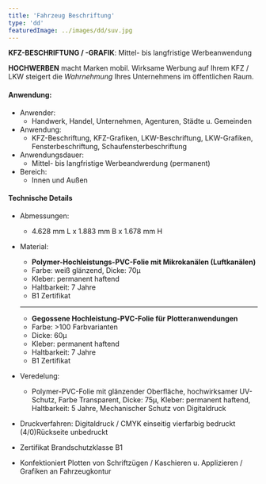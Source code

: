 ```yaml
---
title: 'Fahrzeug Beschriftung'
type: 'dd'
featuredImage: ../images/dd/suv.jpg
---
```



**KFZ-BESCHRIFTUNG / -GRAFIK**: Mittel- bis langfristige Werbeanwendung

**HOCHWERBEN** macht Marken mobil. Wirksame Werbung auf Ihrem KFZ / LKW steigert die _Wahrnehmung_ Ihres Unternehmens im öffentlichen Raum.

#### Anwendung:

- Anwender:
  - Handwerk, Handel, Unternehmen, Agenturen, Städte u. Gemeinden
- Anwendung:
  - KFZ-Beschriftung, KFZ-Grafiken, LKW-Beschriftung, LKW-Grafiken, Fensterbeschriftung, Schaufensterbeschriftung
- Anwendungsdauer:
  - Mittel- bis langfristige Werbeandwerdung (permanent)
- Bereich:
  - Innen und Außen

#### Technische Details

- Abmessungen:
  - 4.628 mm L x 1.883 mm B x 1.678 mm H
- Material:

  - **Polymer-Hochleistungs-PVC-Folie mit Mikrokanälen (Luftkanälen)**
  - Farbe: weiß glänzend, Dicke: 70μ
  - Kleber: permanent haftend
  - Haltbarkeit: 7 Jahre
  - B1 Zertifikat

  ***

  - **Gegossene Hochleistung-PVC-Folie für Plotteranwendungen**
  - Farbe: >100 Farbvarianten
  - Dicke: 60μ
  - Kleber: permanent haftend
  - Haltbarkeit: 7 Jahre
  - B1 Zertifikat

- Veredelung:

  - Polymer-PVC-Folie mit glänzender Oberfläche, hochwirksamer UV- Schutz, Farbe Transparent, Dicke: 75μ, Kleber: permanent haftend, Haltbarkeit: 5 Jahre, Mechanischer Schutz von Digitaldruck

- Druckverfahren:
  Digitaldruck / CMYK
  einseitig vierfarbig bedruckt (4/0)Rückseite unbedruckt

- Zertifikat
  Brandschutzklasse B1

- Konfektioniert
  Plotten von Schriftzügen / Kaschieren u. Applizieren / Grafiken an Fahrzeugkontur

<!-- Konfigurator -->

<Beschriftung />
